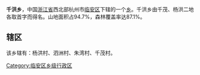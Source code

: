 '''千洪乡'''，中国[[浙江省|浙江省]]西北部杭州市[[临安区|临安区]]下辖的一个[[乡|乡]]。千洪乡由千茂、杨洪二地各取首字而得名。山地面积占94.7%，森林覆盖率达87.1%。

==辖区==
该乡辖有：杨洪村、泗洲村、朱湾村、千茂村。

{{临安市行政区划}}
[[Category:临安区乡级行政区|Category:临安区乡级行政区]]